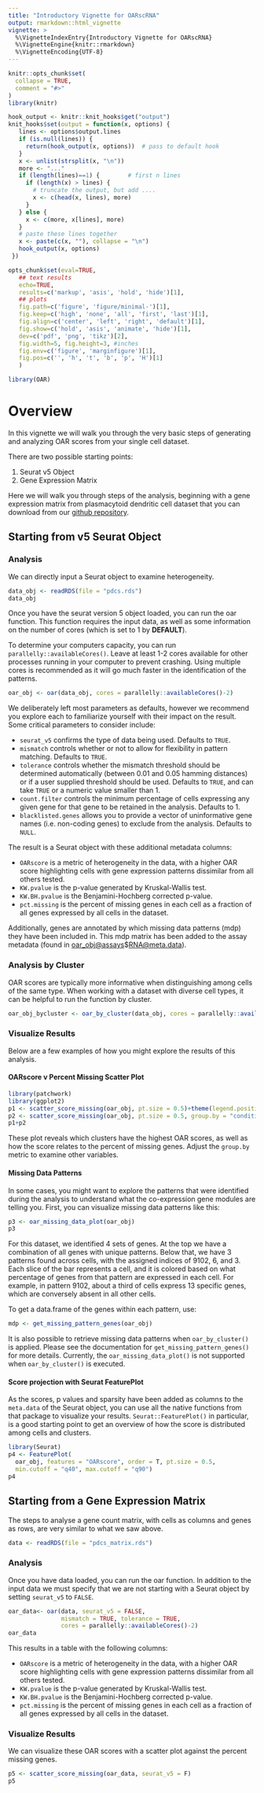 ```yaml
---
title: "Introductory Vignette for OARscRNA"
output: rmarkdown::html_vignette
vignette: >
  %\VignetteIndexEntry{Introductory Vignette for OARscRNA}
  %\VignetteEngine{knitr::rmarkdown}
  %\VignetteEncoding{UTF-8}
---
```


```r
knitr::opts_chunk$set(
  collapse = TRUE,
  comment = "#>"
)
library(knitr)

hook_output <- knitr::knit_hooks$get("output")
knit_hooks$set(output = function(x, options) {
   lines <- options$output.lines
   if (is.null(lines)) {
     return(hook_output(x, options))  # pass to default hook
   }
   x <- unlist(strsplit(x, "\n"))
   more <- "..."
   if (length(lines)==1) {        # first n lines
     if (length(x) > lines) {
       # truncate the output, but add ....
       x <- c(head(x, lines), more)
     }
   } else {
     x <- c(more, x[lines], more)
   }
   # paste these lines together
   x <- paste(c(x, ""), collapse = "\n")
   hook_output(x, options)
 })

opts_chunk$set(eval=TRUE,
   ## text results
   echo=TRUE,
   results=c('markup', 'asis', 'hold', 'hide')[1],
   ## plots
   fig.path=c('figure', 'figure/minimal-')[1],
   fig.keep=c('high', 'none', 'all', 'first', 'last')[1],
   fig.align=c('center', 'left', 'right', 'default')[1],
   fig.show=c('hold', 'asis', 'animate', 'hide')[1],
   dev=c('pdf', 'png', 'tikz')[2],
   fig.width=5, fig.height=3, #inches
   fig.env=c('figure', 'marginfigure')[1],
   fig.pos=c('', 'h', 't', 'b', 'p', 'H')[1]
   )
```

```r
library(OAR)
```

# Overview

In this vignette we will walk you through the very basic steps of generating and analyzing OAR scores from your single cell dataset.

There are two possible starting points:

1.  Seurat v5 Object
2.  Gene Expression Matrix

Here we will walk you through steps of the analysis, beginning with a gene expression matrix from plasmacytoid dendritic cell dataset that you can download from our [github repository](https://github.com/davidsanin/OARscRNA/tree/main/vignettes).

## Starting from v5 Seurat Object

### Analysis

We can directly input a Seurat object to examine heterogeneity.

```r
data_obj <- readRDS(file = "pdcs.rds")
data_obj
```

Once you have the seurat version 5 object loaded, you can run the oar function. This function requires the input data, as well as some information on the number of cores (which is set to 1 by **DEFAULT**).

To determine your computers capacity, you can run `parallelly::availableCores()`. Leave at least 1-2 cores available for other processes running in your computer to prevent crashing. Using multiple cores is recommended as it will go much faster in the identification of the patterns.

```r
oar_obj <- oar(data_obj, cores = parallelly::availableCores()-2)
```

We deliberately left most parameters as defaults, however we recommend you explore each to familiarize yourself with their impact on the result. Some critical parameters to consider include:

-   `seurat_v5` confirms the type of data being used. Defaults to `TRUE`.
-   `mismatch` controls whether or not to allow for flexibility in pattern matching. Defaults to `TRUE`.
-   `tolerance` controls whether the mismatch threshold should be determined automatically (between 0.01 and 0.05 hamming distances) or if a user supplied threshold should be used. Defaults to `TRUE`, and can take `TRUE` or a numeric value smaller than 1.
-   `count.filter` controls the minimum percentage of cells expressing any given gene for that gene to be retained in the analysis. Defaults to 1.
-   `blacklisted.genes` allows you to provide a vector of uninformative gene names (i.e. non-coding genes) to exclude from the analysis. Defaults to `NULL`.

The result is a Seurat object with these additional metadata columns:

-   `OARscore` is a metric of heterogeneity in the data, with a higher OAR score highlighting cells with gene expression patterns dissimilar from all others tested.
-   `KW.pvalue` is the p-value generated by Kruskal-Wallis test.
-   `KW.BH.pvalue` is the Benjamini-Hochberg corrected p-value.
-   `pct.missing` is the percent of missing genes in each cell as a fraction of all genes expressed by all cells in the dataset.

Additionally, genes are annotated by which missing data patterns (mdp) they have been included in. This mdp matrix has been added to the assay metadata (found in [oar_obj\@assays](mailto:oar_obj@assays){.email}\$[RNA\@meta.data](mailto:RNA@meta.data){.email}).

### Analysis by Cluster

OAR scores are typically more informative when distinguishing among cells of the same type. When working with a dataset with diverse cell types, it can be helpful to run the function by cluster.

```r
oar_obj_bycluster <- oar_by_cluster(data_obj, cores = parallelly::availableCores()-2)
```

### Visualize Results

Below are a few examples of how you might explore the results of this analysis.

#### OARscore v Percent Missing Scatter Plot

```r
library(patchwork)
library(ggplot2)
p1 <- scatter_score_missing(oar_obj, pt.size = 0.5)+theme(legend.position = "none")
p2 <- scatter_score_missing(oar_obj, pt.size = 0.5, group.by = "condition")+theme(legend.position = "none")
p1+p2
```

These plot reveals which clusters have the highest OAR scores, as well as how the score relates to the percent of missing genes. Adjust the `group.by` metric to examine other variables.

#### Missing Data Patterns

In some cases, you might want to explore the patterns that were identified during the analysis to understand what the co-expression gene modules are telling you. First, you can visualize missing data patterns like this:

```r
p3 <- oar_missing_data_plot(oar_obj)
p3
```

For this dataset, we identified 4 sets of genes. At the top we have a combination of all genes with unique patterns. Below that, we have 3 patterns found across cells, with the assigned indices of 9102, 6, and 3. Each slice of the bar represents a cell, and it is colored based on what percentage of genes from that pattern are expressed in each cell. For example, in pattern 9102, about a third of cells express 13 specific genes, which are conversely absent in all other cells.

To get a data.frame of the genes within each pattern, use:

```r
mdp <- get_missing_pattern_genes(oar_obj)
```

It is also possible to retrieve missing data patterns when `oar_by_cluster()` is applied. Please see the documentation for `get_missing_pattern_genes()` for more details. Currently, the `oar_missing_data_plot()` is not supported when `oar_by_cluster()` is executed.

#### Score projection with Seurat FeaturePlot

As the scores, p values and sparsity have been added as columns to the `meta.data` of the Seurat object, you can use all the native functions from that package to visualize your results. `Seurat::FeaturePlot()` in particular, is a good starting point to get an overview of how the score is distributed among cells and clusters.

```r
library(Seurat)
p4 <- FeaturePlot(
  oar_obj, features = "OARscore", order = T, pt.size = 0.5, 
  min.cutoff = "q40", max.cutoff = "q90")
p4
```

## Starting from a Gene Expression Matrix

The steps to analyse a gene count matrix, with cells as columns and genes as rows, are very similar to what we saw above.

```r
data <- readRDS(file = "pdcs_matrix.rds")
```

### Analysis

Once you have data loaded, you can run the oar function. In addition to the input data we must specify that we are not starting with a Seurat object by setting `seurat_v5` to `FALSE`.

```r
oar_data<- oar(data, seurat_v5 = FALSE, 
               mismatch = TRUE, tolerance = TRUE, 
               cores = parallelly::availableCores()-2)
oar_data
```

This results in a table with the following columns:

-   `OARscore` is a metric of heterogeneity in the data, with a higher OAR score highlighting cells with gene expression patterns dissimilar from all others tested.
-   `KW.pvalue` is the p-value generated by Kruskal-Wallis test.
-   `KW.BH.pvalue` is the Benjamini-Hochberg corrected p-value.
-   `pct.missing` is the percent of missing genes in each cell as a fraction of all genes expressed by all cells in the dataset.

### Visualize Results

We can visualize these OAR scores with a scatter plot against the percent missing genes.

```r
p5 <- scatter_score_missing(oar_data, seurat_v5 = F)
p5
```

